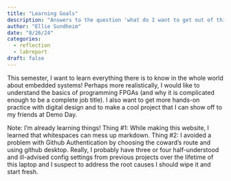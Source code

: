 ```yaml
---
title: "Learning Goals"
description: "Answers to the question 'what do I want to get out of this class?'"
author: "Ellie Sundheim"
date: "8/26/24"
categories:
  - reflection
  - labreport
draft: false
---
```

This semester, I want to learn everything there is to know in the whole world about embedded systems! Perhaps more realistically, I would like to understand the basics of programming FPGAs (and why it is complicated enough to be a complete job title). I also want to get more hands-on practice with digital design and to make a cool project that I can show off to my friends at Demo Day.

Note: I'm already learning things! Thing #1: While making this website, I learned that whitespaces can mess up markdown. Thing #2: I avoided a problem with Github Authentication by choosing the coward's route and using github desktop. Really, I probably have three or four half-understood and ill-advised config settings from previous projects over the lifetime of this laptop and I suspect to address the root causes I should wipe it and start fresh.